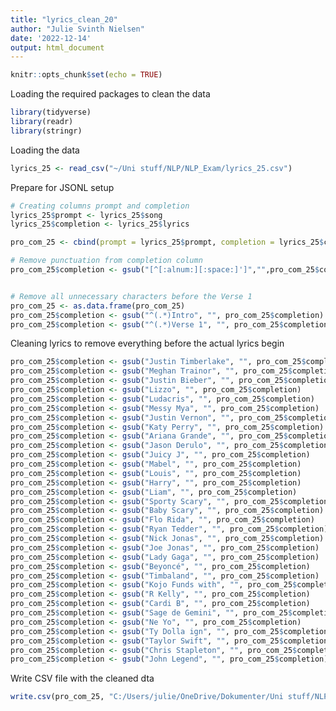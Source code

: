 ---
title: "lyrics_clean_20"
author: "Julie Svinth Nielsen"
date: '2022-12-14'
output: html_document
---

```{r setup, include=FALSE}
knitr::opts_chunk$set(echo = TRUE)
```

Loading the required packages to clean the data
```{r}
library(tidyverse)
library(readr)
library(stringr)
```

Loading the data
```{r}
lyrics_25 <- read_csv("~/Uni stuff/NLP/NLP_Exam/lyrics_25.csv")

```


Prepare for JSONL setup
```{r}

# Creating columns prompt and completion
lyrics_25$prompt <- lyrics_25$song
lyrics_25$completion <- lyrics_25$lyrics

pro_com_25 <- cbind(prompt = lyrics_25$prompt, completion = lyrics_25$completion)

# Remove punctuation from completion column
pro_com_25$completion <- gsub("[^[:alnum:][:space:]']","",pro_com_25$completion)


# Remove all unnecessary characters before the Verse 1
pro_com_25 <- as.data.frame(pro_com_25)
pro_com_25$completion <- gsub("^(.*)Intro", "", pro_com_25$completion)
pro_com_25$completion <- gsub("^(.*)Verse 1", "", pro_com_25$completion)

```


Cleaning lyrics to remove everything before the actual lyrics begin
```{r}


pro_com_25$completion <- gsub("Justin Timberlake", "", pro_com_25$completion)
pro_com_25$completion <- gsub("Meghan Trainor", "", pro_com_25$completion)
pro_com_25$completion <- gsub("Justin Bieber", "", pro_com_25$completion)
pro_com_25$completion <- gsub("Lizzo", "", pro_com_25$completion)
pro_com_25$completion <- gsub("Ludacris", "", pro_com_25$completion)
pro_com_25$completion <- gsub("Messy Mya", "", pro_com_25$completion)
pro_com_25$completion <- gsub("Justin Vernon", "", pro_com_25$completion)
pro_com_25$completion <- gsub("Katy Perry", "", pro_com_25$completion)
pro_com_25$completion <- gsub("Ariana Grande", "", pro_com_25$completion)
pro_com_25$completion <- gsub("Jason Derulo", "", pro_com_25$completion)
pro_com_25$completion <- gsub("Juicy J", "", pro_com_25$completion)
pro_com_25$completion <- gsub("Mabel", "", pro_com_25$completion)
pro_com_25$completion <- gsub("Louis", "", pro_com_25$completion)
pro_com_25$completion <- gsub("Harry", "", pro_com_25$completion)
pro_com_25$completion <- gsub("Liam", "", pro_com_25$completion)
pro_com_25$completion <- gsub("Sporty Scary", "", pro_com_25$completion)
pro_com_25$completion <- gsub("Baby Scary", "", pro_com_25$completion)
pro_com_25$completion <- gsub("Flo Rida", "", pro_com_25$completion)
pro_com_25$completion <- gsub("Ryan Tedder", "", pro_com_25$completion)
pro_com_25$completion <- gsub("Nick Jonas", "", pro_com_25$completion)
pro_com_25$completion <- gsub("Joe Jonas", "", pro_com_25$completion)
pro_com_25$completion <- gsub("Lady Gaga", "", pro_com_25$completion)
pro_com_25$completion <- gsub("Beyoncé", "", pro_com_25$completion)
pro_com_25$completion <- gsub("Timbaland", "", pro_com_25$completion)
pro_com_25$completion <- gsub("Kojo Funds with", "", pro_com_25$completion)
pro_com_25$completion <- gsub("R Kelly", "", pro_com_25$completion)
pro_com_25$completion <- gsub("Cardi B", "", pro_com_25$completion)
pro_com_25$completion <- gsub("Sage de Gemini", "", pro_com_25$completion)
pro_com_25$completion <- gsub("Ne Yo", "", pro_com_25$completion)
pro_com_25$completion <- gsub("Ty Dolla ign", "", pro_com_25$completion)
pro_com_25$completion <- gsub("Taylor Swift", "", pro_com_25$completion)
pro_com_25$completion <- gsub("Chris Stapleton", "", pro_com_25$completion)
pro_com_25$completion <- gsub("John Legend", "", pro_com_25$completion)

```

Write CSV file with the cleaned dta
```{r}
write.csv(pro_com_25, "C:/Users/julie/OneDrive/Dokumenter/Uni stuff/NLP/NLP_Exam/pro_com_25_clean.csv", row.names=FALSE)
```



